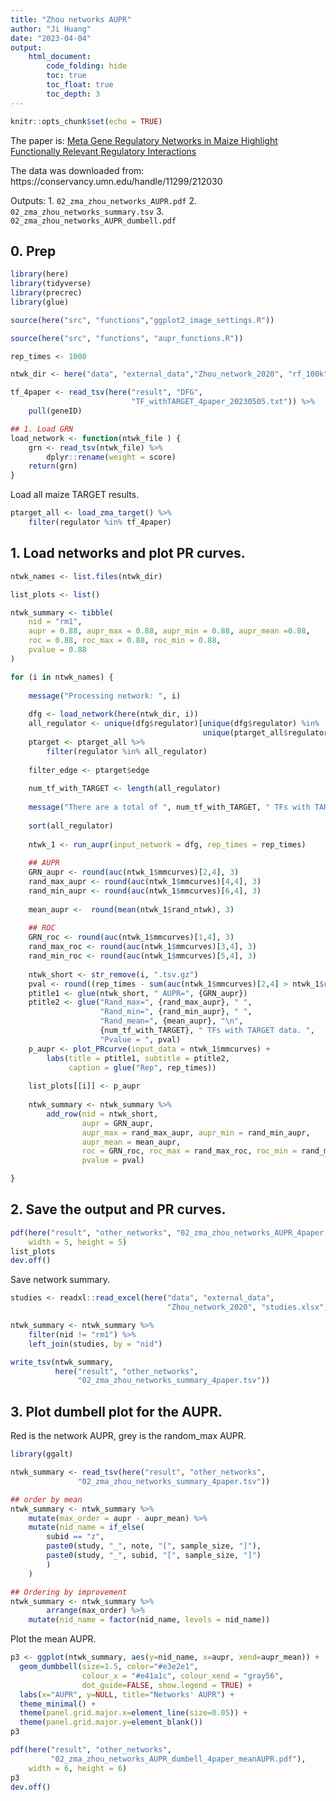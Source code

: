 ```yaml
---
title: "Zhou networks AUPR"
author: "Ji Huang"
date: "2023-04-04"
output: 
    html_document:
        code_folding: hide
        toc: true
        toc_float: true
        toc_depth: 3
---
```


```r
knitr::opts_chunk$set(echo = TRUE)
```

The paper is: [Meta Gene Regulatory Networks in Maize Highlight Functionally Relevant Regulatory Interactions](https://academic.oup.com/plcell/article/32/5/1377/6118116)

The data was downloaded from: https://conservancy.umn.edu/handle/11299/212030

Outputs: 
1. `02_zma_zhou_networks_AUPR.pdf`
2. `02_zma_zhou_networks_summary.tsv`
3. `02_zma_zhou_networks_AUPR_dumbell.pdf`

## 0. Prep

```r
library(here)
library(tidyverse)
library(precrec)
library(glue)

source(here("src", "functions","ggplot2_image_settings.R"))

source(here("src", "functions", "aupr_functions.R"))

rep_times <- 1000

ntwk_dir <- here("data", "external_data","Zhou_network_2020", "rf_100k")

tf_4paper <- read_tsv(here("result", "DFG", 
                           "TF_withTARGET_4paper_20230505.txt")) %>% 
    pull(geneID)
```

```r

## 1. Load GRN
load_network <- function(ntwk_file ) {
    grn <- read_tsv(ntwk_file) %>% 
        dplyr::rename(weight = score)
    return(grn)
}
```

Load all maize TARGET results.

```r
ptarget_all <- load_zma_target() %>% 
    filter(regulator %in% tf_4paper)
```

## 1. Load networks and plot PR curves.

```r
ntwk_names <- list.files(ntwk_dir)
```

```r
list_plots <- list()

ntwk_summary <- tibble(
    nid = "rm1", 
    aupr = 0.88, aupr_max = 0.88, aupr_min = 0.88, aupr_mean =0.88,
    roc = 0.88, roc_max = 0.88, roc_min = 0.88,
    pvalue = 0.88
)
```


```r
for (i in ntwk_names) {
    
    message("Processing network: ", i)
    
    dfg <- load_network(here(ntwk_dir, i))
    all_regulator <- unique(dfg$regulator)[unique(dfg$regulator) %in%
                                           unique(ptarget_all$regulator)]
    ptarget <- ptarget_all %>% 
        filter(regulator %in% all_regulator)
    
    filter_edge <- ptarget$edge
    
    num_tf_with_TARGET <- length(all_regulator)
    
    message("There are a total of ", num_tf_with_TARGET, " TFs with TARGET data in the network.");
    
    sort(all_regulator)
    
    ntwk_1 <- run_aupr(input_network = dfg, rep_times = rep_times)
    
    ## AUPR
    GRN_aupr <- round(auc(ntwk_1$mmcurves)[2,4], 3)
    rand_max_aupr <- round(auc(ntwk_1$mmcurves)[4,4], 3)
    rand_min_aupr <- round(auc(ntwk_1$mmcurves)[6,4], 3)
    
    mean_aupr <-  round(mean(ntwk_1$rand_ntwk), 3)
    
    ## ROC
    GRN_roc <- round(auc(ntwk_1$mmcurves)[1,4], 3)
    rand_max_roc <- round(auc(ntwk_1$mmcurves)[3,4], 3)
    rand_min_roc <- round(auc(ntwk_1$mmcurves)[5,4], 3)
    
    ntwk_short <- str_remove(i, ".tsv.gz")
    pval <- round((rep_times - sum(auc(ntwk_1$mmcurves)[2,4] > ntwk_1$rand_ntwk))/rep_times, 3)
    ptitle1 <- glue(ntwk_short, " AUPR=", {GRN_aupr})
    ptitle2 <- glue("Rand_max=", {rand_max_aupr}, " ",
                    "Rand_min=", {rand_min_aupr}, " ",
                    "Rand_mean=", {mean_aupr}, "\n",
                    {num_tf_with_TARGET}, " TFs with TARGET data. ", 
                    "Pvalue = ", pval)
    p_aupr <- plot_PRcurve(input_data = ntwk_1$mmcurves) +
        labs(title = ptitle1, subtitle = ptitle2,
             caption = glue("Rep", rep_times))
    
    list_plots[[i]] <- p_aupr
    
    ntwk_summary <- ntwk_summary %>% 
        add_row(nid = ntwk_short, 
                aupr = GRN_aupr, 
                aupr_max = rand_max_aupr, aupr_min = rand_min_aupr,
                aupr_mean = mean_aupr,
                roc = GRN_roc, roc_max = rand_max_roc, roc_min = rand_min_roc,
                pvalue = pval)

}
```

## 2. Save the output and PR curves.

```r
pdf(here("result", "other_networks", "02_zma_zhou_networks_AUPR_4paper.pdf"), 
    width = 5, height = 5)
list_plots
dev.off()
```

Save network summary.

```r
studies <- readxl::read_excel(here("data", "external_data", 
                                   "Zhou_network_2020", "studies.xlsx"))

ntwk_summary <- ntwk_summary %>% 
    filter(nid != "rm1") %>% 
    left_join(studies, by = "nid")

write_tsv(ntwk_summary, 
          here("result", "other_networks", 
               "02_zma_zhou_networks_summary_4paper.tsv"))
```

## 3. Plot dumbell plot for the AUPR.

Red is the network AUPR, grey is the random_max AUPR.

```r
library(ggalt)

ntwk_summary <- read_tsv(here("result", "other_networks", 
               "02_zma_zhou_networks_summary_4paper.tsv"))

## order by mean
ntwk_summary <- ntwk_summary %>% 
    mutate(max_order = aupr - aupr_mean) %>% 
    mutate(nid_name = if_else(
        subid == "z",
        paste0(study, "_", note, "[", sample_size, "]"),
        paste0(study, "_", subid, "[", sample_size, "]")
        )
    )

## Ordering by improvement
ntwk_summary <- ntwk_summary %>% 
        arrange(max_order) %>% 
    mutate(nid_name = factor(nid_name, levels = nid_name))

```

Plot the mean AUPR.
```r
p3 <- ggplot(ntwk_summary, aes(y=nid_name, x=aupr, xend=aupr_mean)) + 
  geom_dumbbell(size=1.5, color="#e3e2e1", 
                colour_x = "#e41a1c", colour_xend = "gray56",
                dot_guide=FALSE, show.legend = TRUE) +
  labs(x="AUPR", y=NULL, title="Networks' AUPR") +
  theme_minimal() +
  theme(panel.grid.major.x=element_line(size=0.05)) +
  theme(panel.grid.major.y=element_blank())
p3
```

```r
pdf(here("result", "other_networks", 
         "02_zma_zhou_networks_AUPR_dumbell_4paper_meanAUPR.pdf"), 
    width = 6, height = 6)
p3
dev.off()
```
